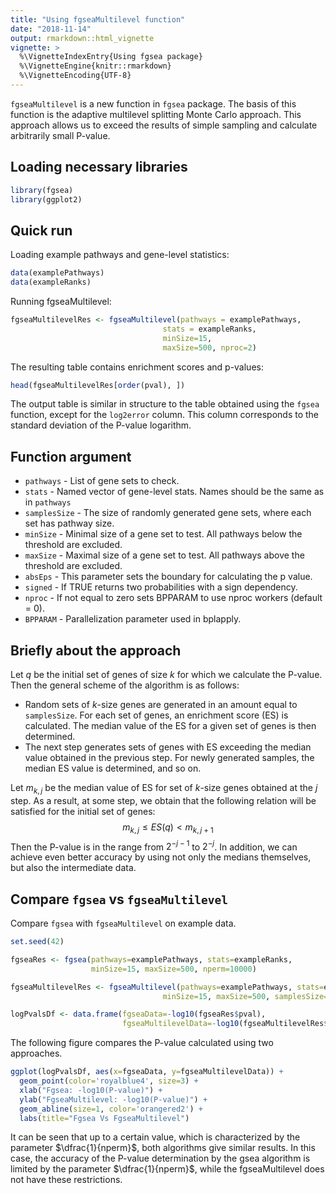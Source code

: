 ```yaml
---
title: "Using fgseaMultilevel function"
date: "2018-11-14"
output: rmarkdown::html_vignette
vignette: >
  %\VignetteIndexEntry{Using fgsea package}
  %\VignetteEngine{knitr::rmarkdown}
  %\VignetteEncoding{UTF-8}
---
```

`fgseaMultilevel` is a new function in `fgsea` package. The basis of this function is the adaptive multilevel splitting Monte Carlo approach. This approach allows us to exceed the results of simple sampling and calculate arbitrarily small P-value.

## Loading necessary libraries

```r
library(fgsea)
library(ggplot2)
```

## Quick run

Loading example pathways and gene-level statistics:

```r
data(examplePathways)
data(exampleRanks)
```

Running fgseaMultilevel:
```r
fgseaMultilevelRes <- fgseaMultilevel(pathways = examplePathways, 
                                  stats = exampleRanks,
                                  minSize=15,
                                  maxSize=500, nproc=2)
```

The resulting table contains enrichment scores and p-values:
```r
head(fgseaMultilevelRes[order(pval), ])
```

The output table is similar in structure to the table obtained using the `fgsea` function, except for the `log2error` column. This column corresponds to the standard deviation of the P-value logarithm.

## Function argument

 - `pathways` - List of gene sets to check.
 - `stats` - Named vector of gene-level stats. Names should be the same as in `pathways`
 - `samplesSize` - The size of randomly generated gene sets, where each set has pathway size.
 - `minSize` - Minimal size of a gene set to test. All pathways below the threshold are excluded.
 - `maxSize` - Maximal size of a gene set to test. All pathways above the threshold are excluded.
 - `absEps` - This parameter sets the boundary for calculating the p value.
 - `signed` - If TRUE returns two probabilities with a sign dependency.
 - `nproc` - If not equal to zero sets BPPARAM to use nproc workers (default = 0).
 - `BPPARAM` - Parallelization parameter used in bplapply.
 
## Briefly about the approach
Let $q$ be the initial set of genes of size $k$ for which we calculate the P-value.
Then the general scheme of the algorithm is as follows:

 - Random sets of $k$-size genes are generated in an amount equal to `samplesSize`. For each set of genes, an enrichment score (ES) is calculated. The median value of the ES for a given set of genes is then determined. 
 - The next step generates sets of genes with ES exceeding the median value obtained in the previous step. For newly generated samples, the median ES value is determined, and so on.
 
Let $m_{k,j}$ be the median value of ES for set of $k$-size genes obtained at the $j$ step. As a result, at some step, we obtain that the following relation will be satisfied for the initial set of genes:
$$m_{k,j} \leq ES(q) < m_{k,j+1}$$
Then the P-value is in the range from $2^{-j-1}$ to $2^{-j}$. In addition, we can achieve even better accuracy by using not only the medians themselves, but also the intermediate data.

## Compare `fgsea` vs `fgseaMultilevel`
Compare `fgsea` with `fgseaMultilevel` on example data.

```r
set.seed(42)

fgseaRes <- fgsea(pathways=examplePathways, stats=exampleRanks,
                  minSize=15, maxSize=500, nperm=10000)

fgseaMultilevelRes <- fgseaMultilevel(pathways=examplePathways, stats=exampleRanks,
                                  minSize=15, maxSize=500, samplesSize=300, nproc=2)

logPvalsDf <- data.frame(fgseaData=-log10(fgseaRes$pval),
                         fgseaMultilevelData=-log10(fgseaMultilevelRes$pval))
```

The following figure compares the P-value calculated using two approaches.

```r
ggplot(logPvalsDf, aes(x=fgseaData, y=fgseaMultilevelData)) +
  geom_point(color='royalblue4', size=3) +
  xlab("Fgsea: -log10(P-value)") +
  ylab("FgseaMultilevel: -log10(P-value)") +
  geom_abline(size=1, color='orangered2') +
  labs(title="Fgsea Vs FgseaMultilevel")
```

It can be seen that up to a certain value, which is characterized by the parameter $\dfrac{1}{nperm}$, both algorithms give similar results. In this case, the accuracy of the P-value determination by the gsea algorithm is limited by the parameter  $\dfrac{1}{nperm}$, while the fgseaMultilevel does not have these restrictions.

 
